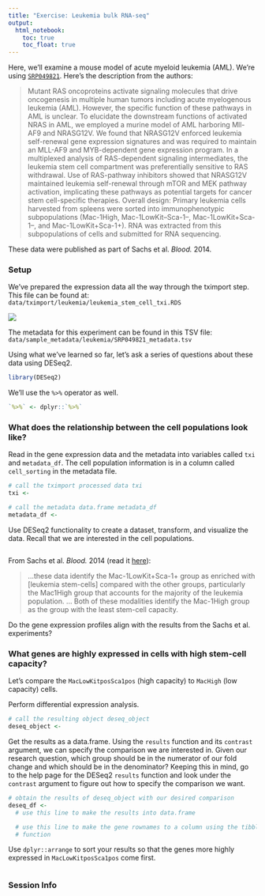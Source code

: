```yaml
---
title: "Exercise: Leukemia bulk RNA-seq"
output:   
  html_notebook: 
    toc: true
    toc_float: true
---
```


Here, we'll examine a mouse model of acute myeloid leukemia (AML).
We're using [`SRP049821`](https://www.ebi.ac.uk/ena/data/view/PRJNA267255).
Here's the description from the authors:

> Mutant RAS oncoproteins activate signaling molecules that drive oncogenesis in multiple human tumors including acute myelogenous leukemia (AML). However, the specific function of these pathways in AML is unclear. To elucidate the downstream functions of activated NRAS in AML, we employed a murine model of AML harboring Mll-AF9 and NRASG12V. We found that NRASG12V enforced leukemia self-renewal gene expression signatures and was required to maintain an MLL-AF9 and MYB-dependent gene expression program. In a multiplexed analysis of RAS-dependent signaling intermediates, the leukemia stem cell compartment was preferentially sensitive to RAS withdrawal. Use of RAS-pathway inhibitors showed that NRASG12V maintained leukemia self-renewal through mTOR and MEK pathway activation, implicating these pathways as potential targets for cancer stem cell-specific therapies. Overall design: Primary leukemia cells harvested from spleens were sorted into immunophenotypic subpopulations (Mac-1High, Mac-1LowKit–Sca-1–, Mac-1LowKit+Sca-1–, and Mac-1LowKit+Sca-1+). RNA was extracted from this subpopulations of cells and submitted for RNA sequencing.

These data were published as part of Sachs et al. _Blood._ 2014.

### Setup 

We've prepared the expression data all the way through the tximport step.
This file can be found at: `data/tximport/leukemia/leukemia_stem_cell_txi.RDS`

![](figures/rna-seq_4.png)

The metadata for this experiment can be found in this TSV file: `data/sample_metadata/leukemia/SRP049821_metadata.tsv`

Using what we've learned so far, let's ask a series of questions about these
data using DESeq2.

```r
library(DESeq2)
```

We'll use the `%>%` operator as well.

```r
`%>%` <- dplyr::`%>%`
```

### What does the relationship between the cell populations look like?

Read in the gene expression data and the metadata into variables called
`txi` and `metadata_df`.
The cell population information is in a column called `cell_sorting` in the
metadata file.

```r
# call the tximport processed data txi
txi <- 
```

```r
# call the metadata data.frame metadata_df
metadata_df <- 
```

Use DESeq2 functionality to create a dataset, transform, and visualize the data.
Recall that we are interested in the cell populations.

```r

```

From Sachs et al. _Blood._ 2014 (read it [here](https://www.ncbi.nlm.nih.gov/pmc/articles/PMC4239336/)):

> ...these data identify the Mac-1LowKit+Sca-1+ group as enriched with [leukemia stem-cells] compared with the other groups, particularly the Mac1High group that accounts for the majority of the leukemia population.
...
Both of these modalities identify the Mac-1High group as the group with the least stem-cell capacity.

Do the gene expression profiles align with the results from the Sachs et al. 
experiments?

### What genes are highly expressed in cells with high stem-cell capacity?

Let's compare the `MacLowKitposSca1pos` (high capacity) to `MacHigh` (low 
capacity) cells.  

Perform differential expression analysis.

```r
# call the resulting object deseq_object
deseq_object <- 
```

Get the results as a data.frame.
Using the `results` function and its `contrast` argument, we can specify the
comparison we are interested in.
Given our research question, which group should be in the numerator of 
our fold change and which should be in the denominator? 
Keeping this in mind, go to the help page for the DESeq2 `results` function and 
look under the `contrast` argument to figure out how to specify the comparison 
we want. 

```r
# obtain the results of deseq_object with our desired comparison
deseq_df <- 
  # use this line to make the results into data.frame

  # use this line to make the gene rownames to a column using the tibble::rownames_to_column 
  # function

```

Use `dplyr::arrange` to sort your results so that the genes more highly 
expressed in `MacLowKitposSca1pos` come first.

```r

```

### Session Info

```r

```


